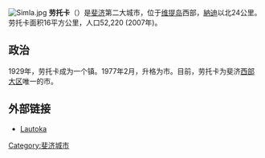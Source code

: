 {{expand|time=2009-07-10T03:04:14+00:00}}
{{unreferenced|time=2009-07-10T03:04:14+00:00}}
[[File:Simla.jpg|right]]
'''劳托卡'''（{{lang-fj|Lautoka}}）是[[斐济|斐济]]第二大城市，位于[[维提岛|维提岛]]西部，[[納迪|納迪]]以北24公里。劳托卡面积16平方公里，人口52,220 (2007年)。

== 政治 ==
1929年，劳托卡成为一个镇。1977年2月，升格为市。目前，劳托卡为斐济[[西部大区|西部大区]]唯一的市。

== 外部链接 ==
*[https://web.archive.org/web/20071208180324/http://www.lautokacity.org/ Lautoka]

[[Category:斐济城市|Category:斐济城市]]